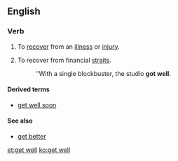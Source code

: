 ==English==

===Verb===
{{en-verb|head=[[get]] [[well]]|gets|getting|got|got|past_ptc2=gotten|past_ptc2_qual=North America}}

# {{context|idiomatic|lang=en}} To [[recover]] from an [[illness]] or [[injury]].
# {{context|idiomatic|business|lang=en}} To recover from financial [[straits]].
#: ''With a single blockbuster, the studio '''got well'''.

====Derived terms====
* [[get well soon]]

====See also====
* [[get better]]

[[et:get well]]
[[ko:get well]]